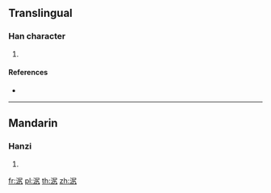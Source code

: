{{character info/new}}
==Translingual==

===Han character===
{{Han char|rn=85|rad=水|as=05|sn=8|four=|canj=ESKN|ids=⿰氵尻}}

# {{defn|Han|sort=水05}}

====References====
* {{Han ref|kx=0618.020|dkj=17313|dj=1013.010|hdz=31596.010|uh=6CE6|ud=27878}}

----

==Mandarin==

===Hanzi===
{{cmn-hanzi|pin=[[jú]] ([[ju2]]), [[zhòu]] ([[zhou4]])|wg=chü<sup>2</sup>, chou<sup>4</sup>}}

# {{defn|lang=cmn|sort=水05}}

[[fr:泦]]
[[pl:泦]]
[[th:泦]]
[[zh:泦]]